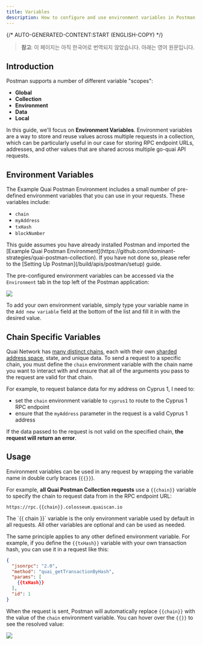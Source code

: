 ```yaml
---
title: Variables
description: How to configure and use environment variables in Postman for the Quai Network API.
---
```


{/* AUTO-GENERATED-CONTENT:START (ENGLISH-COPY) */}

> **참고**: 이 페이지는 아직 한국어로 번역되지 않았습니다. 아래는 영어 원문입니다.

## Introduction

Postman supports a number of different variable "scopes":

- **Global**
- **Collection**
- **Environment**
- **Data**
- **Local**

In this guide, we'll focus on **Environment Variables**. Environment variables are a way to store and reuse values across multiple requests in a collection, which can be particularly useful in our case for storing RPC endpoint URLs, addresses, and other values that are shared across multiple go-quai API requests.

## Environment Variables

The Example Quai Postman Environment includes a small number of pre-defined environment variables that you can use in your requests. These variables include:

- `chain`
- `myAddress`
- `txHash`
- `blockNumber`

<Note>
	This guide assumes you have already installed Postman and imported the [Example Quai Postman
	Environment](https://github.com/dominant-strategies/quai-postman-collection). If you have not done so, please refer to the [Setting Up
	Postman](/build/apis/postman/setup) guide.
</Note>

The pre-configured environment variables can be accessed via the `Environment` tab in the top left of the Postman application:

<Frame>
	<img src='/images/Postman/PostmanEnvironmentVariables.png' />
</Frame>

To add your own environment variable, simply type your variable name in the `Add new variable` field at the bottom of the list and fill it in with the desired value.

## Chain Specific Variables

Quai Network has [many distinct chains](/ko/build/networks/#testnet), each with their own [sharded address space](/ko/learn/advanced-introduction/hierarchical-structure/sharding), state, and unique data. To send a request to a specific chain, you must define the `chain` environment variable with the chain name you want to interact with and ensure that all of the arguments you pass to the request are valid for that chain.

For example, to request balance data for my address on Cyprus 1, I need to:

- set the `chain` environment variable to `cyprus1` to route to the Cyprus 1 RPC endpoint
- ensure that the `myAddress` parameter in the request is a valid Cyprus 1 address

If the data passed to the request is not valid on the specified chain, **the request will return an error**.

## Usage

Environment variables can be used in any request by wrapping the variable name in double curly braces (`{{}}`).

For example, **all Quai Postman Collection requests** use a `{{chain}}` variable to specify the chain to request data from in the RPC endpoint URL:

```
https://rpc.{{chain}}.colosseum.quaiscan.io
```

<Note>
	The `{{ chain }}` variable is the only environment variable used by default in all requests. All other variables are optional and can be
	used as needed.
</Note>

The same principle applies to any other defined environment variable. For example, if you define the `{{txHash}}` variable with your own transaction hash, you can use it in a request like this:

```json
{
  "jsonrpc": "2.0",
  "method": "quai_getTransactionByHash",
  "params": [
    {{txHash}}
  ],
  "id": 1
}
```

When the request is sent, Postman will automatically replace `{{chain}}` with the value of the `chain` environment variable. You can hover over the `{{}}` to see the resolved value:

<Frame>
	<img src='/images/Postman/PostmanVariableHover.png' />
</Frame>
